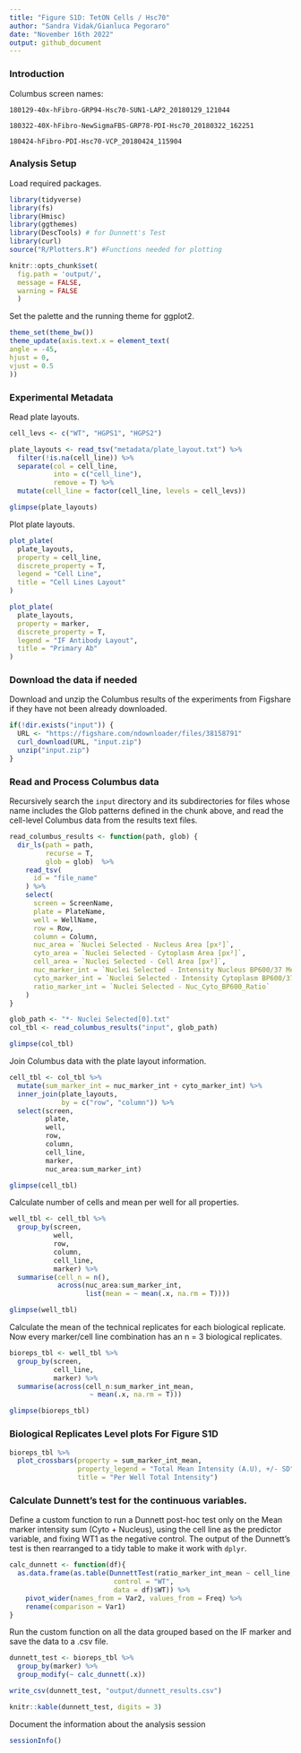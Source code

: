 ```yaml
---
title: "Figure S1D: TetON Cells / Hsc70"
author: "Sandra Vidak/Gianluca Pegoraro"
date: "November 16th 2022"
output: github_document
---
```


### Introduction

Columbus screen names:

`180129-40x-hFibro-GRP94-Hsc70-SUN1-LAP2_20180129_121044`

`180322-40X-hFibro-NewSigmaFBS-GRP78-PDI-Hsc70_20180322_162251`

`180424-hFibro-PDI-Hsc70-VCP_20180424_115904`

### Analysis Setup

Load required packages.

```r
library(tidyverse)
library(fs)
library(Hmisc)
library(ggthemes)
library(DescTools) # for Dunnett's Test
library(curl)
source("R/Plotters.R") #Functions needed for plotting
```

```r
knitr::opts_chunk$set(
  fig.path = 'output/',
  message = FALSE,
  warning = FALSE
  )
```

Set the palette and the running theme for ggplot2.

```r
theme_set(theme_bw())
theme_update(axis.text.x = element_text(
angle = -45,
hjust = 0,
vjust = 0.5
))
```

### Experimental Metadata

Read plate layouts.

```r
cell_levs <- c("WT", "HGPS1", "HGPS2")

plate_layouts <- read_tsv("metadata/plate_layout.txt") %>%
  filter(!is.na(cell_line)) %>%
  separate(col = cell_line, 
           into = c("cell_line"), 
           remove = T) %>%
  mutate(cell_line = factor(cell_line, levels = cell_levs))

glimpse(plate_layouts)
```

Plot plate layouts.

```r
plot_plate(
  plate_layouts,
  property = cell_line,
  discrete_property = T,
  legend = "Cell Line",
  title = "Cell Lines Layout"
)
```

```r
plot_plate(
  plate_layouts,
  property = marker,
  discrete_property = T,
  legend = "IF Antibody Layout",
  title = "Primary Ab"
)
```

### Download the data if needed

Download and unzip the Columbus results of the experiments from Figshare if they have not been already downloaded.

```r
if(!dir.exists("input")) {
  URL <- "https://figshare.com/ndownloader/files/38158791"
  curl_download(URL, "input.zip")
  unzip("input.zip")
}
```

### Read and Process Columbus data

Recursively search the `input` directory and its subdirectories for files whose name includes the Glob patterns defined in the chunk above, and read the cell-level Columbus data from the results text files.

```r
read_columbus_results <- function(path, glob) {
  dir_ls(path = path,
         recurse = T,
         glob = glob)  %>%
    read_tsv(
      id = "file_name"
    ) %>%
    select(
      screen = ScreenName,
      plate = PlateName,
      well = WellName,
      row = Row,
      column = Column,
      nuc_area = `Nuclei Selected - Nucleus Area [px²]`,
      cyto_area = `Nuclei Selected - Cytoplasm Area [px²]`,
      cell_area = `Nuclei Selected - Cell Area [px²]`,
      nuc_marker_int = `Nuclei Selected - Intensity Nucleus BP600/37 Mean`,
      cyto_marker_int = `Nuclei Selected - Intensity Cytoplasm BP600/37 Mean`,
      ratio_marker_int = `Nuclei Selected - Nuc_Cyto_BP600_Ratio`
    )
}

glob_path <- "*- Nuclei Selected[0].txt"
col_tbl <- read_columbus_results("input", glob_path)

glimpse(col_tbl)
```

Join Columbus data with the plate layout information.

```r
cell_tbl <- col_tbl %>%
  mutate(sum_marker_int = nuc_marker_int + cyto_marker_int) %>%
  inner_join(plate_layouts,
             by = c("row", "column")) %>%
  select(screen,
         plate,
         well,
         row,
         column,
         cell_line,
         marker,
         nuc_area:sum_marker_int)

glimpse(cell_tbl)
```

Calculate number of cells and mean per well for all properties.

```r
well_tbl <- cell_tbl %>%
  group_by(screen,
           well,
           row,
           column,
           cell_line,
           marker) %>%
  summarise(cell_n = n(),
            across(nuc_area:sum_marker_int,
                   list(mean = ~ mean(.x, na.rm = T))))

glimpse(well_tbl)
```

Calculate the mean of the technical replicates for each biological replicate. Now every marker/cell line combination has an n = 3 biological replicates.

```r
bioreps_tbl <- well_tbl %>%
  group_by(screen,
           cell_line,
           marker) %>%
  summarise(across(cell_n:sum_marker_int_mean,
                    ~ mean(.x, na.rm = T)))

glimpse(bioreps_tbl)
```

### Biological Replicates Level plots For Figure S1D

```r
bioreps_tbl %>%
  plot_crossbars(property = sum_marker_int_mean,
                 property_legend = "Total Mean Intensity (A.U), +/- SD",
                 title = "Per Well Total Intensity")
```

### Calculate Dunnett's test for the continuous variables.

Define a custom function to run a Dunnett post-hoc test only on the Mean marker intensity sum (Cyto + Nucleus), using the cell line as the predictor variable, and fixing WT1 as the negative control. The output of the Dunnett's test is then rearranged to a tidy table to make it work with `dplyr`.

```r
calc_dunnett <- function(df){
  as.data.frame(as.table(DunnettTest(ratio_marker_int_mean ~ cell_line,
                          control = "WT",
                          data = df)$WT)) %>%
    pivot_wider(names_from = Var2, values_from = Freq) %>%
    rename(comparison = Var1)
}
```

Run the custom function on all the data grouped based on the IF marker and save the data to a .csv file.

```r
dunnett_test <- bioreps_tbl %>%
  group_by(marker) %>%
  group_modify(~ calc_dunnett(.x))

write_csv(dunnett_test, "output/dunnett_results.csv")

knitr::kable(dunnett_test, digits = 3)
```

Document the information about the analysis session

```r
sessionInfo()
```
